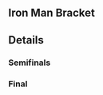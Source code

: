 {{DISPLAYTITLE: Smash Summit: ''Iron Man''}}{{Smash Summit Tabs|This=5}}

<onlyinclude>
==Iron Man Bracket==
{{4SEBracket

|r1m1p1=Mew2King |r1m1p1flag=us |r1m1p1score=20
|r1m1p2=S2J |r1m1p2flag=us |r1m1p2score=10
|r1m1win=1

|r1m2p1=Armada |r1m2p1flag=se |r1m2p1score=20
|r1m2p2=Mango |r1m2p2flag=us |r1m2p2score=18
|r1m2win=1

|r2m1p1=Mew2King |r2m1p1flag=us |r2m1p1score=2
|r2m1p2=Armada |r2m1p2flag=se |r2m1p2score=8
|r2m1win=2
}}
</onlyinclude>

==Details==

===Semifinals===
{{TeamMatch
|team1literal='''{{flag/us}} Mew2King'''
|team2literal='''S2J {{flag/us}}'''
|date=
|finished=
|live=
|vod=
|teamwin=1
|lrthread=
|interview=
|review=
|width=320

|team1matches=5
|team2matches=2
|team1stocks=10
|team2stocks=0

|m1p1=Mew2King |m1p1char=sheik |m1p1s1=4 |m1p1s2=1 |m1p2=S2J |m1p2char=fox |m1p2s1=4 |m1p2s2=0 |m1win=1 |m1stage=Battlefield
|m2p1=Mew2King |m2p1char=sheik |m2p1s1=1 |m2p1s2=0 |m2p2=S2J |m2p2char=falco |m2p2s1=4 |m2p2s2=3 |m2win=2 |m2stage=Pokémon Stadium
|m3p1=Mew2King |m3p1char=marth |m3p1s1=4 |m3p1s2=4 |m3p2=S2J |m3p2char=falco |m3p2s1=3 |m3p2s2=0 |m3win=1 |m3stage=Final Destination
|m4p1=Mew2King |m4p1char=marth |m4p1s1=4 |m4p1s2=1 |m4p2=S2J |m4p2char=cf |m4p2s1=4 |m4p2s2=0 |m4win=1 |m4stage=Pokémon Stadium
|m5p1=Mew2King |m5p1char=marth |m5p1s1=1 |m5p1s2=0 |m5p2=S2J |m5p2char=marth |m5p2s1=4 |m5p2s2=3 |m5win=2 |m5stage=Yoshi's Story
|m6p1=Mew2King |m6p1char=pichu |m6p1s1=4 |m6p1s2=3 |m6p2=S2J |m6p2char=marth |m6p2s1=3 |m6p2s2=0 |m6win=1 |m6stage=Dream Land
|m7p1=Mew2King |m7p1char=pichu |m7p1s1=3 |m7p1s2=2 |m7p2=S2J |m7p2char=sheik |m7p2s1=4 |m7p2s2=0 |m7win=1 |m7stage=Battlefield
|m8p1= |m8p1char= |m8p1s1= |m8p1s2= |m8p2= |m8p2char= |m8p2s1= |m8p2s2= |m8win= |m8stage=
|m9p1= |m9p1char= |m9p1s1= |m9p1s2= |m9p2= |m9p2char= |m9p2s1= |m9p2s2= |m9win= |m9stage=
}}


{{TeamMatch
|team1literal='''{{flag/se}} Armada'''
|team2literal='''Mango {{flag/us}}'''
|date=
|finished=
|live=
|vod=
|teamwin=1
|lrthread=
|interview=
|review=
|width=320

|team1matches=5
|team2matches=4
|team1stocks=2
|team2stocks=0

|m1p1=Armada |m1p1char=marth |m1p1s1=4 |m1p1s2=2 |m1p2=Mango |m1p2char=marth |m1p2s1=4 |m1p2s2=0 |m1win=1 |m1stage=Dream Land
|m2p1=Armada |m2p1char=marth |m2p1s1=2 |m2p1s2=0 |m2p2=Mango |m2p2char=cf |m2p2s1=4 |m2p2s2=2 |m2win=2 |m2stage=Dream Land
|m3p1=Armada |m3p1char=sheik |m3p1s1=4 |m3p1s2=3 |m3p2=Mango |m3p2char=cf |m3p2s1=2 |m3p2s2=0 |m3win=1 |m3stage=Dream Land
|m4p1=Armada |m4p1char=sheik |m4p1s1=3 |m4p1s2=0 |m4p2=Mango |m4p2char=falco |m4p2s1=4 |m4p2s2=1 |m4win=2 |m4stage=Yoshi's Story
|m5p1=Armada |m5p1char=falco |m5p1s1=4 |m5p1s2=2 |m5p2=Mango |m5p2char=falco |m5p2s1=1 |m5p2s2=0 |m5win=1 |m5stage=Pokémon Stadium
|m6p1=Armada |m6p1char=falco |m6p1s1=2 |m6p1s2=0 |m6p2=Mango |m6p2char=mario |m6p2s1=4 |m6p2s2=3 |m6win=2 |m6stage=Final Destination
|m7p1=Armada |m7p1char=peach |m7p1s1=4 |m7p1s2=2 |m7p2=Mango |m7p2char=mario |m7p2s1=3 |m7p2s2=0 |m7win=1 |m7stage=Battlefield
|m8p1=Armada |m8p1char=peach |m8p1s1=2 |m8p1s2=0 |m8p2=Mango |m8p2char=fox |m8p2s1=4 |m8p2s2=2 |m8win=2 |m8stage=Yoshi's Story
|m9p1=Armada |m9p1char=fox |m9p1s1=4 |m9p1s2=2 |m9p2=Mango |m9p2char=fox |m9p2s1=2 |m9p2s2=0 |m9win=1 |m9stage=Pokémon Stadium
}}

===Final===
{{TeamMatch
|team1literal='''{{flag/us}} Mew2King'''
|team2literal='''Armada {{flag/se}}'''
|date=
|finished=
|live=
|vod=
|teamwin=2
|lrthread=
|interview=
|review=
|width=320

|comment=Mew2King forfeited after the second game.

|team1matches=0
|team2matches=2
|team1stocks=12
|team2stocks=18

|m1p1=Mew2King |m1p1char=sheik |m1p1s1=4 |m1p1s2=0 |m1p2=Armada |m1p2char=fox |m1p2s1=4 |m1p2s2=2 |m1win=2 |m1stage=Dream Land
|m2p1=Mew2King |m2p1char=marth |m2p1s1=4 |m2p1s2=0 |m2p2=Armada |m2p2char=fox |m2p2s1=2 |m2p2s2=2 |m2win=2 |m2stage=Final Destination
}}
